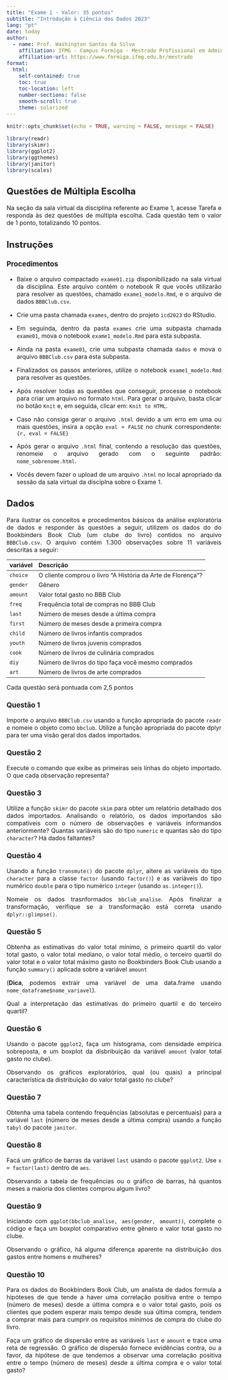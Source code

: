 ```yaml
---
title: "Exame 1 - Valor: 35 pontos"
subtitle: "Introdução à Ciência dos Dados 2023"
lang: "pt"
date: today
author:
  - name: Prof. Washington Santos da Silva 
    affiliation: IFMG - Campus Formiga - Mestrado Profissional em Administração.
    affiliation-url: https://www.formiga.ifmg.edu.br/mestrado
format:
  html:
    self-contained: true
    toc: true
    toc-location: left
    number-sections: false
    smooth-scroll: true
    theme: solarized
---
```


<style type="text/css">
  body{
  font-size: 12pt;
  text-align: justify
      }
</style>

```r
knitr::opts_chunk$set(echo = TRUE, warning = FALSE, message = FALSE)

library(readr)
library(skimr)
library(ggplot2)
library(ggthemes)
library(janitor)
library(scales)
```


## Questões de Múltipla Escolha

Na seção da sala virtual da disciplina referente ao Exame 1, acesse 
Tarefa e responda às dez questões de múltipla escolha. Cada questão 
tem o valor de 1 ponto, totalizando 10 pontos.


## Instruções

::: {.callout-note icon=false}
### Procedimentos

- Baixe o arquivo compactado `exame01.zip` disponibilizado na 
sala virtual da disciplina. Este arquivo contém o notebook R que vocês 
utilizarão para resolver as questões, chamado `exame1_modelo.Rmd`, e 
o arquivo de dados `BBBClub.csv`.  

- Crie uma pasta chamada `exames`, dentro do projeto `icd2023` do RStudio.

- Em seguinda, dentro da pasta `exames` crie uma subpasta chamada `exame01`, mova o notebook `exame1_modelo.Rmd` para esta subpasta.

- Ainda na pasta `exame01`, crie uma subpasta chamada `dados` e mova o arquivo `BBBClub.csv` para esta subpasta. 

- Finalizados os passos anteriores, utilize o notebook `exame1_modelo.Rmd` para resolver as questões.
  
- Após resolver todas as questões que conseguir, processe o notebook para criar um arquivo no formato `html`. Para gerar o arquivo, basta clicar no botão 
`Knit` e, em seguida, clicar em: `Knit to HTML`.

- Caso não consiga gerar o arquivo `.html` devido a um erro em uma ou mais 
questões, insira a opção `eval = FALSE` no chunk correspondente: `{r, eval = FALSE}`

- Após gerar o arquivo `.html` final, contendo a resolução das questões, renomeie o arquivo gerado com o seguinte padrão: `nome_sobrenome.html`.

- Vocês devem fazer o upload de um arquivo `.html` no local apropriado da 
sessão da sala virtual da disciplna sobre o Exame 1.
:::


## Dados

Para ilustrar os conceitos e procedimentos básicos da análise exploratória de dados e responder às questões a seguir, utilizem os dados do do Bookbinders 
Book Club (um clube do livro) contidos no arquivo `BBBClub.csv`. O arquivo contém 1.300 observações sobre 11 variáveis descritas a seguir:

variável        Descrição
------------    --------------------------------------------------------
`choice`        O cliente comprou o livro “A História da Arte de Florença”?
`gender`        Gênero
`amount`        Valor total gasto no BBB Club
`freq`          Frequência total de compras no BBB Club
`last`          Número de meses desde a última compra
`first`         Número de meses desde a primeira compra
`child`         Número de livros infantis comprados
`youth`         Número de livros juvenis comprados
`cook`          Número de livros de culinária comprados
`diy`           Número de livros do tipo faça você mesmo comprados
`art`           Número de livros de arte comprados

Cada questão será pontuada com 2,5 pontos


### Questão 1

Importe o arquivo `BBBClub.csv` usando a função apropriada do pacote `readr` e nomeie o objeto como `bbclub`. Utilize a função apropriada do pacote dplyr para ter uma visão geral dos dados importados.



### Questão 2

Execute o comando que exibe as primeiras seis linhas do objeto importado. 
O que cada observação representa?



### Questão 3  

Utilize a função `skimr` do pacote `skim` para obter um relatório detalhado dos dados importados. Analisando o relatório, os dados importandos 
são compativeis com o número de observações e variáveis informandos anteriormente? Quantas variáveis são do tipo `numeric` e quantas são do tipo `character`? Há dados faltantes?



### Questão 4 

Usando a função `transmute()` do pacote `dplyr`, altere as variáveis do 
tipo `character` para a classe `factor` (usando `factor()`) e as variáveis do tipo numérico `double` para o tipo numérico `integer` (usando `as.integer()`).

Nomeie os dados trasnformados `bbclub_analise`. Após finalizar 
a transformação, verifique se a transformação está correta usando `dplyr::glimpse()`.



### Questão 5 

Obtenha as estimativas do valor total mínimo, o primeiro quartil do 
valor total gasto, o valor total mediano, o valor total médio, o terceiro quartil do valor total e o valor total máximo gasto no Bookbinders Book Club usando a função `summary()` aplicada sobre a variável `amount` 

(**Dica**, podemos extrair uma variável de uma data.frame usando `nome_dataframe$nome_variavel`).

Qual a interpretação das estimativas do primeiro quartil e do terceiro quartil?



### Questão 6

Usando o pacote `ggplot2`, faça um histograma, com densidade empírica 
sobreposta, e um boxplot da disbribuição da variável `amount` (valor total 
gasto no clube). 

Observando os gráficos exploratórios, qual (ou quais) a principal 
característica da distribuição do valor total gasto no clube?



### Questão 7

Obtenha uma tabela contendo frequências (absolutas e 
percentuais) para a variável `last` (número de meses desde a última compra) usando a função `tabyl` do pacote `janitor`. 



### Questão 8

Facá um gráfico de barras da variável `last` usando o pacote `ggplot2`. 
Use `x = factor(last)` dentro de `aes`. 

Observando a tabela de frequências ou o gráfico de barras, há quantos meses a maioria dos clientes comprou algum livro?



### Questão 9

Iniciando com `ggplot(bbclub_analise, aes(gender, amount))`, complete o 
código e faça um boxplot comparativo entre gênero e valor total gasto 
no clube. 

Observando o gráfico, há alguma diferença aparente na distribuição 
dos gastos entre homens e mulheres?



### Questão 10

Para os dados do Bookbinders Book Club, um analista de dados formula a 
hipóteses de que tende a haver uma correlação positiva entre o tempo (número de meses) desde a última compra e o valor total gasto, pois os clientes que 
podem esperar mais tempo desde sua última compra, tendem a comprar mais para cumprir os requisitos mínimos de compra do clube do livro. 

Faça um gráfico de dispersão entre as variáveis `last` e `amount` e trace uma reta de regressão. O gráfico de dispersão fornece evidências contra, ou a favor, da hipótese de que tendemos a observar uma correlação positiva entre o tempo (número de meses) desde a última compra e o valor total gasto?


